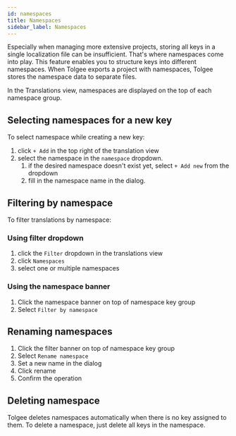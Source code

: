 ```yaml
---
id: namespaces
title: Namespaces
sidebar_label: Namespaces
---
```


Especially when managing more extensive projects, storing all keys in a single localization file can be insufficient. That's where
namespaces come into play. This feature enables you to structure keys into different namespaces. When Tolgee exports a project with namespaces, Tolgee stores the namespace data to separate files.

In the Translations view, namespaces are displayed on the top of each namespace group.

## Selecting namespaces for a new key
To select namespace while creating a new key:
1. click `+ Add` in the top right of the translation view
2. select the namespace in the `namespace` dropdown.
   1. if the desired namespace doesn't exist yet, select `+ Add new` from the dropdown
   2. fill in the namespace name in the dialog.

## Filtering by namespace
To filter translations by namespace:

### Using filter dropdown
1. click the `Filter` dropdown in the translations view
2. click `Namespaces`
3. select one or multiple namespaces

### Using the namespace banner
1. Click the namespace banner on top of namespace key group
2. Select `Filter by namespace`

## Renaming namespaces
1. Click the filter banner on top of namespace key group
2. Select `Rename namespace`
3. Set a new name in the dialog
4. Click rename
5. Confirm the operation

## Deleting namespace
Tolgee deletes namespaces automatically when there is no key assigned to them. To delete a namespace, just delete all keys
in the namespace.
